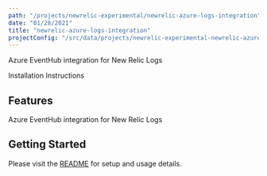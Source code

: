 ```yaml
---
path: "/projects/newrelic-experimental/newrelic-azure-logs-integration"
date: "01/28/2021"
title: "newrelic-azure-logs-integration"
projectConfig: "/src/data/projects/newrelic-experimental-newrelic-azure-logs-integration.json"
---
```


<!-- Imports must occur at the top of the file -->

Azure EventHub integration for New Relic Logs

<Link to="https://github.com/newrelic-experimental/newrelic-azure-logs-integration">Installation Instructions</Link>

## Features

Azure EventHub integration for New Relic Logs

## Getting Started

Please visit the [README](https://github.com/newrelic-experimental/newrelic-azure-logs-integration#readme) for setup and usage details.
